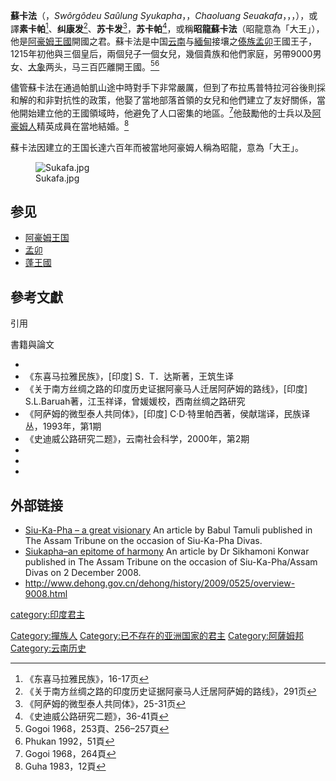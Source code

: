 {{Infobox royalty|Monarch
| name = 蘇卡法 <br/> 召思汗法
| full name = 昭龙苏卡法
| image = Sukapha.jpg
| caption = [[阿豪姆王国|阿豪姆王国]]昭龙苏卡法
| succession = [[阿豪姆王國|阿豪姆王國]]
| reign = 1228年–1268年
| coronation = 1228年12月2日
| successor =  {{link-en|苏多法|Suteuphaa}}
| issue = {{link-en|苏多法|Suteuphaa}}
| house = [[阿豪姆王國|阿豪姆王朝]]
| father = 昭昌纽（Chao Chang-Nyeu）
| mother = 囊勐帕罕森（Nang Mong Blak Kham Seng）
| birth_date = 1189年
| birth_place = [[孟卯|孟卯]]
| death_date = 1268年
| death_place = [[查莱碉|查莱碉]]
| date of burial =
| place of burial = [[查莱碉|查莱碉]]
| religion = [[祖先崇拜|祖先崇拜]]
|}}
'''蘇卡法'''{{sfn|何平 2004|p=77}}（{{lang-as|স্বৰ্গদেউ চাওলুং চ্যুকাফা}}，''Swôrgôdeu Saûlung Syukapha''，{{lang-th|เจ้าหลวงเสือก่าฟ้า}}，''Chaoluang Seuakafa''，{{lang-hi|छो लुंग सुकफा}}，{{lang-en|Chaolung Sukaphaa}}，{{bd|1189年||1268年||}}），或譯'''素卡帕'''<ref>《东喜马拉雅民族》，16-17页</ref>、'''纠康发'''<ref>《关于南方丝绸之路的印度历史证据阿豪马人迁居阿萨姆的路线》，291页</ref>、'''苏卡发'''<ref>《阿萨姆的微型泰人共同体》，25-31页</ref>，'''苏卡帕'''<ref>《史迪威公路研究二题》，36-41頁</ref>，或稱'''昭龍蘇卡法'''（昭龍意為「大王」）{{sfn|何平 2004|p=77}}，他是[[阿豪姆王國|阿豪姆王國]]開國之君。蘇卡法是中国[[云南|云南]]与[[緬甸|緬甸]]接壤之[[傣族|傣族]][[孟卯|孟卯]]王國王子，1215年初他與三個皇后，兩個兒子一個女兒，幾個貴族和他們家庭，另帶9000男女、[[大象|大象]]两头，马三百匹離開王國。<ref>Gogoi 1968，253頁、256–257頁</ref><ref>Phukan 1992，51頁</ref>{{Fact|花了13年時間越過緬甸西北[[帕凱山|帕凱山]]，並在1227年於[[潘哨山口|潘哨山口]]附近征服當地的[[那加族|那加族]]建立了第一個[[勐|勐]]，1228年進入[[布拉馬普特拉河|布拉馬普特拉河]]定居。最先在[[迪潘|迪潘]]（Tipam）建国，1251年迁至[[查莱碉|查莱碉]]并建都于此。之后在平地低濕之地種植[[水稻|水稻]]，人口大增。|time=2016-05-10T14:23:33+00:00}}

儘管蘇卡法在通過帕凱山途中時對手下非常嚴厲，但到了布拉馬普特拉河谷後則採和解的和非對抗性的政策，他娶了當地部落首領的女兒和他們建立了友好關係，當他開始建立他的王國領域時，他避免了人口密集的地區。<ref>Gogoi 1968，264頁</ref>他鼓勵他的士兵以及[[阿豪姆人|阿豪姆人]]精英成員在當地結婚。<ref>Guha 1983，12頁</ref>

蘇卡法因建立的王国长達六百年而被當地阿豪姆人稱為昭龍，意為「大王」。{{sfn|何平 2004|p=77}}{{Fact|每年12月2日，阿萨姆地区的傣族都为召思汗法（即蘇卡法）举行纪念仪式。|time=2016-05-10T14:23:33+00:00}}{{Fact|有人认为他可能是[[元|元]]、[[明|明]]时期云南[[麓川|麓川]]首领[[思可法|思可法]]之叔。|time=2016-05-10T14:12:18+00:00}}

[[File:Sukafa.jpg|thumb]]

==参见==
* [[阿豪姆王国|阿豪姆王国]]
* [[孟卯|孟卯]]
* [[蓬王國|蓬王國]]

==參考文獻==
;引用
{{reflist}}
;書籍與論文
*{{Cite journal|author=何平 |title=德宏傣族的西遷與印度阿洪姆人的形成 |journal=雲南社會科學 |year=2004 |issue=2 |pages=76–81 | ref= {{sfnref|何平 2004}} }}
*《东喜马拉雅民族》，[印度] S．T．达斯著，王筑生译
*《关于南方丝绸之路的印度历史证据阿豪马人迁居阿萨姆的路线》，[印度] S.L.Baruah著，江玉祥译，曾媛媛校，西南丝绸之路研究
*《阿萨姆的微型泰人共同体》，[印度] C·D·特里帕西著，侯献瑞译，民族译丛，1993年，第1期
*《史迪威公路研究二题》，云南社会科学，2000年，第2期
* {{Citation |last=Gogoi |first=Padmeshwar |year=1968 |title=The Tai and the Tai Kingdoms |publisher=Gauhati University |place=Guwahati}}
* {{Citation |last=Phukan |first=J. N. |contribution=The Tai-Ahom Power in Assam |editor-last=Barpujari |editor-first=H. K. |title=The Comprehensive History of Assam |volume=2 |pages=49–60 |publisher=Assam Publication Board |place=Guwahati |year=1992}}
* {{Citation| last = Guha| first = Amalendu| title = The Ahom Political System: An Enquiry into the State Formation Process in Medieval Assam (1228-1714)| journal = Social Scientist| volume = 11 |pages = 3–34| date = December 1983| doi = 10.2307/3516963| issue = 12| publisher = Social Scientist| jstor = 3516963 }}

==外部链接==
* [http://www.assamtribune.com/dec0307/edit4.html Siu-Ka-Pha – a great visionary] An article by Babul Tamuli published in The Assam Tribune on the occasion of Siu-Ka-Pha Divas.
* [http://www.assamtribune.com/scripts/details.asp?id=dec0208/edit2 Siukapha–an epitome of harmony]{{Wayback|url=http://www.assamtribune.com/scripts/details.asp?id=dec0208%2Fedit2 |date=20110718164609 }} An article by Dr Sikhamoni Konwar published in The Assam Tribune on the occasion of Siu-Ka-Pha/Assam Divas on 2 December 2008.
* http://www.dehong.gov.cn/dehong/history/2009/0525/overview-9008.html {{Wayback|url=http://www.dehong.gov.cn/dehong/history/2009/0525/overview-9008.html |date=20160304205217 }}

[[Category:撣族人|Category:撣族人]]
[[Category:已不存在的亚洲国家的君主|Category:已不存在的亚洲国家的君主]]
[[Category:阿薩姆邦|Category:阿薩姆邦]]
[[Category:云南历史|Category:云南历史]]
[[category:印度君主|category:印度君主]]